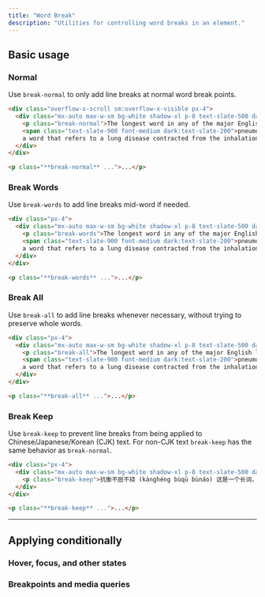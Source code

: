 ---
title: "Word Break"
description: "Utilities for controlling word breaks in an element."
---



## Basic usage

### Normal

Use `break-normal` to only add line breaks at normal word break points.

```html {{ example: { p: 'none' } }}
<div class="overflow-x-scroll sm:overflow-x-visible px-4">
  <div class="mx-auto max-w-sm bg-white shadow-xl p-8 text-slate-500 dark:bg-slate-800 dark:text-slate-400">
    <p class="break-normal">The longest word in any of the major English language dictionaries is
    <span class="text-slate-900 font-medium dark:text-slate-200">pneumonoultramicroscopicsilicovolcanoconiosis,</span>
    a word that refers to a lung disease contracted from the inhalation of very fine silica particles, specifically from a volcano; medically, it is the same as silicosis.</p>
  </div>
</div>
```

```html
<p class="**break-normal** ...">...</p>
```

### Break Words

Use `break-words` to add line breaks mid-word if needed.

```html {{ example: { p: 'none' } }}
<div class="px-4">
  <div class="mx-auto max-w-sm bg-white shadow-xl p-8 text-slate-500 dark:bg-slate-800 dark:text-slate-400">
    <p class="break-words">The longest word in any of the major English language dictionaries is
    <span class="text-slate-900 font-medium dark:text-slate-200">pneumonoultramicroscopicsilicovolcanoconiosis,</span>
    a word that refers to a lung disease contracted from the inhalation of very fine silica particles, specifically from a volcano; medically, it is the same as silicosis.</p>
  </div>
</div>
```

```html
<p class="**break-words** ...">...</p>
```

### Break All

Use `break-all` to add line breaks whenever necessary, without trying to preserve whole words.

```html {{ example: { p: 'none' } }}
<div class="px-4">
  <div class="mx-auto max-w-sm bg-white shadow-xl p-8 text-slate-500 dark:bg-slate-800 dark:text-slate-400">
    <p class="break-all">The longest word in any of the major English language dictionaries is
    <span class="text-slate-900 font-medium dark:text-slate-200">pneumonoultramicroscopicsilicovolcanoconiosis,</span>
    a word that refers to a lung disease contracted from the inhalation of very fine silica particles, specifically from a volcano; medically, it is the same as silicosis.</p>
  </div>
</div>
```

```html
<p class="**break-all** ...">...</p>
```

### Break Keep

Use `break-keep` to prevent line breaks from being applied to Chinese/Japanese/Korean (CJK) text. For non-CJK text `break-keep` has the same behavior as `break-normal`.

```html {{ example: { p: 'none' } }}
<div class="px-4">
  <div class="mx-auto max-w-sm bg-white shadow-xl p-8 text-slate-500 dark:bg-slate-800 dark:text-slate-400">
    <p class="break-keep">抗衡不屈不挠 (kànghéng bùqū bùnáo) 这是一个长词，意思是不畏强暴，奋勇抗争，坚定不移，永不放弃。<span class="text-slate-900 font-medium dark:text-slate-200">这个词通常用来描述那些在面对困难和挑战时坚持自己信念的人，</span> 他们克服一切困难，不屈不挠地追求自己的目标。无论遇到多大的挑战，他们都能够坚持到底，不放弃，最终获得胜利。</p>
  </div>
</div>
```

```html
<p class="**break-keep** ...">...</p>
```

---

## <Heading ignore>Applying conditionally</Heading>

### <Heading ignore>Hover, focus, and other states</Heading>

<HoverFocusAndOtherStates defaultClass="break-normal" featuredClass="break-all" element="p" />

### <Heading ignore>Breakpoints and media queries</Heading>

<BreakpointsAndMediaQueries defaultClass="break-normal" featuredClass="break-all" element="p" />
